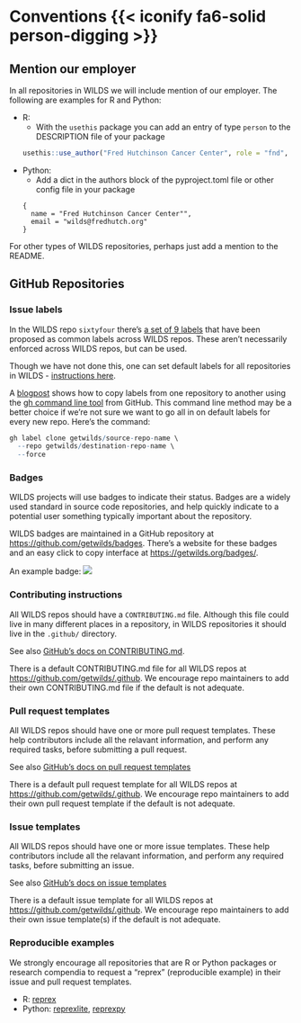 # Conventions {{< iconify fa6-solid person-digging >}} {#sec-conventions}

## Mention our employer

In all repositories in WILDS we will include mention of our employer. The following are examples for R and Python:

- R:
  - With the `usethis` package you can add an entry of type `person` to the DESCRIPTION file of your package

  ```r
  usethis::use_author("Fred Hutchinson Cancer Center", role = "fnd", email = "wilds@fredhutch.org")
  ```
- Python:
  - Add a dict in the authors block of the pyproject.toml file or other config file in your package

  ```python3
  {
    name = "Fred Hutchinson Cancer Center"",
    email = "wilds@fredhutch.org"
  }
  ```

For other types of WILDS repositories, perhaps just add a mention to the README.

## GitHub Repositories {#sec-conventions-repos}

### Issue labels

In the WILDS repo `sixtyfour` there's [a set of 9 labels](https://github.com/getwilds/sixtyfour/labels) that have been proposed as common labels across WILDS repos. These aren't necessarily enforced across WILDS repos, but can be used.

Though we have not done this, one can set default labels for all repositories in WILDS - [instructions here](https://docs.github.com/en/organizations/managing-organization-settings/managing-default-labels-for-repositories-in-your-organization).

A [blogpost](https://napjose.ph/posts/copy-issue-labels-from-another-github-repository) shows how to copy labels from one repository to another using the [gh command line tool](https://cli.github.com/) from GitHub. This command line method may be a better choice if we’re not sure we want to go all in on default labels for every new repo. Here's the command:

```r
gh label clone getwilds/source-repo-name \
  --repo getwilds/destination-repo-name \
  --force
```

### Badges

WILDS projects will use badges to indicate their status. Badges are a widely used standard in source code repositories, and help quickly indicate to a potential user something typically important about the repository.

WILDS badges are maintained in a GitHub repository at <https://github.com/getwilds/badges>. There's a website for these badges and an easy click to copy interface at <https://getwilds.org/badges/>.

An example badge: [![](https://getwilds.org/badges/badges/stable.svg)](https://getwilds.org/badges/#stable)

### Contributing instructions

All WILDS repos should have a `CONTRIBUTING.md` file. Although this file could live in many different places in a repository, in WILDS repositories it should live in the `.github/` directory.

See also [GitHub's docs on CONTRIBUTING.md](https://docs.github.com/en/communities/setting-up-your-project-for-healthy-contributions/setting-guidelines-for-repository-contributors).

There is a default CONTRIBUTING.md file for all WILDS repos at <https://github.com/getwilds/.github>. We encourage repo maintainers to add their own CONTRIBUTING.md file if the default is not adequate.

### Pull request templates

All WILDS repos should have one or more pull request templates. These help contributors include all the relavant information, and perform any required tasks, before submitting a pull request.

See also [GitHub's docs on pull request templates](https://docs.github.com/en/communities/using-templates-to-encourage-useful-issues-and-pull-requests/creating-a-pull-request-template-for-your-repository)

There is a default pull request template for all WILDS repos at <https://github.com/getwilds/.github>. We encourage repo maintainers to add their own pull request template if the default is not adequate.

### Issue templates

All WILDS repos should have one or more issue templates. These help contributors include all the relavant information, and perform any required tasks, before submitting an issue.

See also [GitHub's docs on issue templates](https://docs.github.com/en/communities/using-templates-to-encourage-useful-issues-and-pull-requests/manually-creating-a-single-issue-template-for-your-repository)

There is a default issue template for all WILDS repos at <https://github.com/getwilds/.github>. We encourage repo maintainers to add their own issue template(s) if the default is not adequate.


### Reproducible examples

We strongly encourage all repositories that are R or Python packages or research compendia to request a "reprex" (reproducible example) in their issue and pull request templates.

- R: [reprex](https://www.tidyverse.org/help/#reprex)
- Python: [reprexlite](https://pypi.org/project/reprexlite/), [reprexpy](https://pypi.org/project/reprexpy/)
